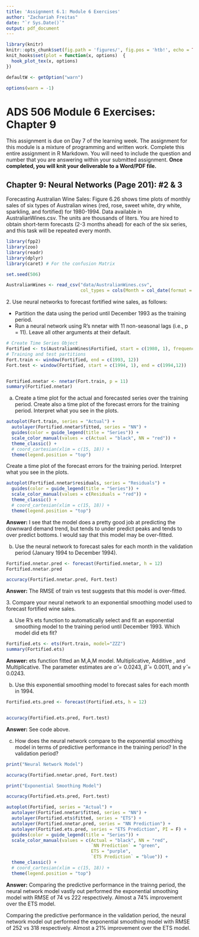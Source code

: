 ```yaml
---
title: 'Assignment 6.1: Module 6 Exercises'
author: "Zachariah Freitas"
date: "`r Sys.Date()`"
output: pdf_document
---
```


```r
library(knitr)
knitr::opts_chunk$set(fig.path = 'figures/', fig.pos = 'htb!', echo = TRUE)
knit_hooks$set(plot = function(x, options)  {
  hook_plot_tex(x, options)
})

defaultW <- getOption("warn") 

options(warn = -1) 
```

# ADS 506 Module 6 Exercises: Chapter 9

This assignment is due on Day 7 of the learning week. The assignment for this module is a mixture of programming and written work. Complete this entire assignment in R Markdown. You will need to include the question and number that you are answering within your submitted assignment. **Once completed, you will knit your deliverable to a Word/PDF file.**

## Chapter 9: Neural Networks (Page 201): #2 & 3

Forecasting Australian Wine Sales: Figure 6.26 shows time plots of monthly sales of six types of Australian wines (red, rose, sweet white, dry white, sparkling, and fortified) for 1980-1994. Data available in AustralianWines.csv. The units are thousands of liters. You are hired to obtain short-term forecasts (2-3 months ahead) for each of the six series, and this task will be repeated every month.

```r
library(fpp2)
library(zoo)
library(readr)
library(dplyr)
library(caret) # For the confusion Matrix

set.seed(506)

AustralianWines <- read_csv("data/AustralianWines.csv", 
                            col_types = cols(Month = col_date(format = "%b-%y")))

```
\newpage

2\. Use neural networks to forecast fortified wine sales, as follows:

-   Partition the data using the period until December 1993 as the training period.
-   Run a neural network using R's nnetar with 11 non-seasonal lags (i.e., p = 11). Leave all other arguments at their default.


```r
# Create Time Series Object
Fortified <- ts(AustralianWines$Fortified, start = c(1980, 1), frequency = 12)
# Training and test partitions
Fort.train <- window(Fortified, end = c(1993, 12))
Fort.test <- window(Fortified, start = c(1994, 1), end = c(1994,12))


Fortified.nnetar <- nnetar(Fort.train, p = 11)
summary(Fortified.nnetar)

```

\newpage

a.  Create a time plot for the actual and forecasted series over the training period. Create also a time plot of the forecast errors for the training period. Interpret what you see in the plots.

```r

autoplot(Fort.train, series = "Actual") +
  autolayer(Fortified.nnetar$fitted, series = "NN") +
  guides(color = guide_legend(title = "Series")) +
  scale_color_manual(values = c(Actual = "black", NN = "red")) +
  theme_classic() +
  # coord_cartesian(xlim = c(15, 18)) +
  theme(legend.position = "top") 

```

\newpage

Create a time plot of the forecast errors for the training period. Interpret what you see in the plots.
```r
autoplot(Fortified.nnetar$residuals, series = "Residuals") +
  guides(color = guide_legend(title = "Series")) +
  scale_color_manual(values = c(Residuals = "red")) +
  theme_classic() +
  # coord_cartesian(xlim = c(15, 18)) +
  theme(legend.position = "top") 
```


**Answer:** I see that the model does a pretty good job at predicting the downward demand trend, but tends to under predict peaks and tends to over predict bottoms. I would say that this model may be over-fitted.

\newpage

b.  Use the neural network to forecast sales for each month in the validation period (January 1994 to December 1994).

```r

Fortified.nnetar.pred <- forecast(Fortified.nnetar, h = 12)
Fortified.nnetar.pred

accuracy(Fortified.nnetar.pred, Fort.test)

```

**Answer:** The RMSE of train vs test suggests that this model is over-fitted.

\newpage

3\. Compare your neural network to an exponential smoothing model used to forecast fortified wine sales.

a.  Use R's ets function to automatically select and fit an exponential smoothing model to the training period until December 1993. Which model did ets fit?

```r

Fortified.ets <- ets(Fort.train, model="ZZZ")
summary(Fortified.ets)


```

**Answer:**  ets function fitted an M,A,M model. Multiplicative, Additive , and Multiplicative. The parameter estimates are  $\hat{\alpha} = 0.0243$, $\hat{\beta} = 0.0011$, and $\hat{\gamma} = 0.0243$.

\newpage

b.  Use this exponential smoothing model to forecast sales for each month in 1994.

```r

Fortified.ets.pred <- forecast(Fortified.ets, h = 12)


accuracy(Fortified.ets.pred, Fort.test)

```



**Answer:** See code above.

\newpage

c.  How does the neural network compare to the exponential smoothing model in terms of predictive performance in the training period? In the validation period?


```r
print("Neural Network Model")

accuracy(Fortified.nnetar.pred, Fort.test)

```
```r
print("Exponential Smoothing Model")

accuracy(Fortified.ets.pred, Fort.test)
```

```r
autoplot(Fortified, series = "Actual") +
  autolayer(Fortified.nnetar$fitted, series = "NN") +
  autolayer(Fortified.ets$fitted, series = "ETS") +
  autolayer(Fortified.nnetar.pred, series = "NN Prediction") +
  autolayer(Fortified.ets.pred, series = "ETS Prediction", PI = F) +
  guides(color = guide_legend(title = "Series")) +
  scale_color_manual(values = c(Actual = "black", NN = "red", 
                                `NN Prediction` = "green",
                                ETS = "purple",
                                `ETS Prediction` = "blue")) +
  theme_classic() +
  # coord_cartesian(xlim = c(15, 18)) +
  theme(legend.position = "top") 
```



**Answer:** Comparing the predictive performance in the trainng period, the neural network model vastly out performed the exponential smoothing model with RMSE of 74 vs 222 respectively. Almost a 74% improvement over the ETS model.

Comparing the predictive performance in the validation period, the neural network model out performed the exponential smoothing model with RMSE of 252 vs 318 respectively. Almost a 21% improvement over the ETS model.


































